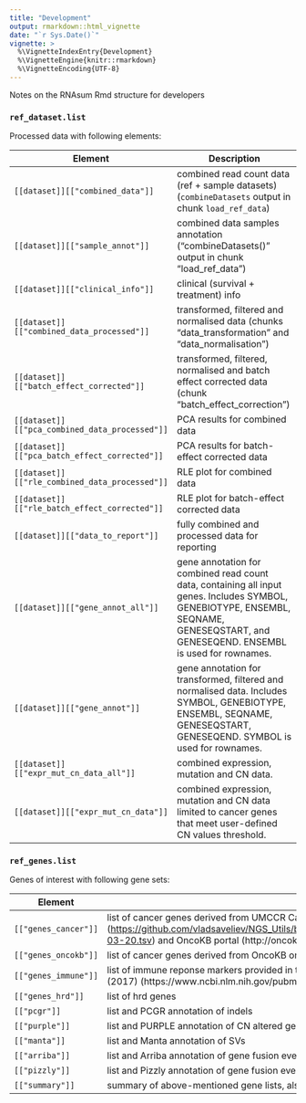 ```yaml
---
title: "Development"
output: rmarkdown::html_vignette
date: "`r Sys.Date()`"
vignette: >
  %\VignetteIndexEntry{Development}
  %\VignetteEngine{knitr::rmarkdown}
  %\VignetteEncoding{UTF-8}
---
```


Notes on the RNAsum Rmd structure for developers

### `ref_dataset.list`

Processed data with following elements:

| Element                                        | Description                                                                                                                                                                            |
| ---------------------------------------------- | -------------------------------------------------------------------------------------------------------------------------------------------------------------------------------------- |
| `[[dataset]][["combined_data"]]`               | combined read count data (ref + sample datasets) (`combineDatasets` output in chunk `load_ref_data`)                                                                                   |
| `[[dataset]][["sample_annot"]]`                | combined data samples annotation ("combineDatasets()" output in chunk "load_ref_data")                                                                                                 |
| `[[dataset]][["clinical_info"]]`               | clinical (survival + treatment) info                                                                                                                                                   |
| `[[dataset]][["combined_data_processed"]]`     | transformed, filtered and normalised data (chunks "data_transformation" and "data_normalisation")                                                                                      |
| `[[dataset]][["batch_effect_corrected"]]`      | transformed, filtered, normalised and batch effect corrected data (chunk "batch_effect_correction")                                                                                    |
| `[[dataset]][["pca_combined_data_processed"]]` | PCA results for combined data                                                                                                                                                          |
| `[[dataset]][["pca_batch_effect_corrected"]]`  | PCA results for batch-effect corrected data                                                                                                                                            |
| `[[dataset]][["rle_combined_data_processed"]]` | RLE plot for combined data                                                                                                                                                             |
| `[[dataset]][["rle_batch_effect_corrected"]]`  | RLE plot for batch-effect corrected data                                                                                                                                               |
| `[[dataset]][["data_to_report"]]`              | fully combined and processed data for reporting                                                                                                                                        |
| `[[dataset]][["gene_annot_all"]]`              | gene annotation for combined read count data, containing all input genes. Includes SYMBOL, GENEBIOTYPE, ENSEMBL, SEQNAME, GENESEQSTART, and GENESEQEND. ENSEMBL is used for rownames.  |
| `[[dataset]][["gene_annot"]]`                  | gene annotation for transformed, filtered and normalised data. Includes SYMBOL, GENEBIOTYPE, ENSEMBL, SEQNAME, GENESEQSTART, GENESEQEND. SYMBOL is used for rownames.                  |
| `[[dataset]][["expr_mut_cn_data_all"]]`        | combined expression, mutation and CN data.                                                                                                                                             |
| `[[dataset]][["expr_mut_cn_data"]]`            | combined expression, mutation and CN data limited to cancer genes that meet user-defined CN values threshold.                                                                          |

### `ref_genes.list`

Genes of interest with following gene sets:

| Element                | Description                                                                                                                                                                                                                                 |
| ---------------------- | -----------------------------------------------------------------------------------------------------------------------------------------------------------------------------------------------------------------------------------------   |
| `[["genes_cancer"]]`   | list of cancer genes derived from UMCCR Cancer Gene list (<https://github.com/vladsaveliev/NGS_Utils/blob/master/ngs_utils/reference_data/key_genes/umccr_cancer_genes.2019-03-20.tsv>) and OncoKB portal (http://oncokb.org/#/cancerGenes) |
| `[["genes_oncokb"]]`   | list of cancer genes derived from OncoKB only (although genes present in the UMCCR panel are also flagged)                                                                                                                                  |
| `[["genes_immune"]]`   | list of immune reponse markers provided in the "An Immunogram for the Cancer-Immunity Cycle" paper by Karasaki at al (2017) (https://www.ncbi.nlm.nih.gov/pubmed/28088513) and OmniSeq report (https://www.omniseq.com/)                    |
| `[["genes_hrd"]]`      | list of hrd genes                                                                                                                                                                                                                           |
| `[["pcgr"]]`           | list and PCGR annotation of indels                                                                                                                                                                                                          |
| `[["purple"]]`         | list and PURPLE annotation of CN altered genes                                                                                                                                                                                              |
| `[["manta"]]`          | list and Manta annotation of SVs                                                                                                                                                                                                            |
| `[["arriba"]]`         | list and Arriba annotation of gene fusion events                                                                                                                                                                                            |
| `[["pizzly"]]`         | list and Pizzly annotation of gene fusion events                                                                                                                                                                                            |
| `[["summary"]]`        | summary of above-mentioned gene lists, also used for expression summary tables and plots.                                                                                                                                                   |
